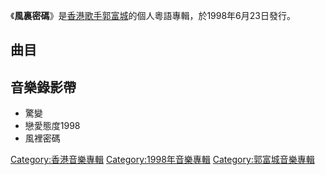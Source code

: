 {{Album infobox | <!-- See Wikipedia:WikiProject_Albums -->
|  Name        = 風裏密碼
|  Type        = [[錄音室專輯|錄音室專輯]]
|  Artist      = [[郭富城|郭富城]]
|  Cover       = 郭富城 風裏密碼.jpg
|  Released    = 1998年6月23日
|  Recorded    = 1998年
|  Genre       = [[粵語流行音樂|粵語流行音樂]]
|  Length      = 42分58秒
|  Label       = [[華納唱片_(香港)|華納唱片]]
|  Producer    = 
|  Last album  = [[唱這歌|唱這歌]]<br>（1997年）
|  This album  = '''風裏密碼'''<br>（1998年）
|  Next album  = [[最好唱的國語精選|最好唱的國語精選]]<br>（1998年）
}}

《'''風裏密碼'''》是[[香港|香港]][[歌手|歌手]][[郭富城|郭富城]]的個人粵語專輯，於1998年6月23日發行。

==曲目==
{{Tracklist
| collapsed = 
| headline = 
| font_size = 
| total_length = 42:58

| all_lyrics = [[梁美薇|小美]]
| all_producer = [[梁美薇|小美]]、[[譚國政|譚國政]]、[[郭富城|郭富城]]

| writing_credits = 
| music_credits = yes
| extra_column = 
| arranger_credits = yes
| longnote_column = yes

| title1 = 風裏密碼
| music1 = [[譚國政|譚國政]]
| arranger1 = 譚國政
| longnote1 = '''第三主打'''<br>[[Citibank|Citibank]]廣告主題歌
| length1 = 3:40

| title2 = 驚變
| music2 = 譚國政
| arranger2 = 譚國政
| longnote2 = '''第一主打'''<br>電影《[[風雲：雄霸天下_(1998年電影)|風雲]]》主題曲
| length2 = 3:29

| title3 = 戀愛態度1998
| music3 = 譚國政
| arranger3 = 譚國政
| longnote3 = '''第二主打'''
| length3 = 3:38

| title4 = 可愛
| music4 = [[黃丹儀|黃丹儀]]
| arranger4 = 黃丹儀
| longnote4 = 
| length4 = 4:36

| title5 = 心上有人
| music5 = [[方志耀|方-{志}-耀]]
| arranger5 = 譚國政<br>[[Barry_Chung|Barry Chung]]
| longnote5 = 
| length5 = 4:01

| title6 = 如果妳認真過
| music6 = 黃丹儀
| arranger6 = 黃丹儀
| longnote6 = 電影《[[風雲：雄霸天下_(1998年電影)|風雲]]》插曲
| length6 = 3:58

| title7 = 不敢相信愛
| music7 = [[吳國敬|吳國敬]]
| arranger7 = 吳國敬
| longnote7 = 
| length7 = 3:02

| title8 = 柏拉圖之戀
| music8 = Barry Chung
| arranger8 = Barry Chung
| longnote8 = 
| length8 = 3:32

| title9 = 無夢英雄
| music9 = [[伍樂城|伍樂城]]
| arranger9 = 伍樂城
| longnote9 = 無綫劇集《[[掃黃先鋒|掃黃先鋒]]》主題曲
| length9 = 3:04

| title10 = 留言信箱
| music10 = [[張崇基|張崇基]]
| arranger10 = 張崇基
| longnote10 = 
| length10 = 3:35

| title11 = 如果妳認真過
| music11 = 黃丹儀
| arranger11 = 黃丹儀
| note11 = 悲情篇之記后陵一夜
| longnote11 = 電影《[[風雲：雄霸天下_(1998年電影)|風雲]]》插曲
| length11 = 2:48

| title12 = 驚變
| music12 = 譚國政
| arranger12 = 譚國政
| note12 = 國語版
| longnote12 = 電影《[[風雲：雄霸天下_(1998年電影)|風雲]]》主題曲
| length12 = 3:30
}}
{{Track listing
| collapsed = yes
| headline = VCD曲目
| total_length = 
| title1 = 風裏密碼（序事篇）
| title2 = 風裏密碼（MTV）
| title3 = 風裏密碼（Making of MTV）
}}

== 音樂錄影帶 ==
*驚變
*戀愛態度1998
*風裡密碼

{{郭富城}}
[[Category:香港音樂專輯|Category:香港音樂專輯]]
[[Category:1998年音樂專輯|Category:1998年音樂專輯]]
[[Category:郭富城音樂專輯|Category:郭富城音樂專輯]]